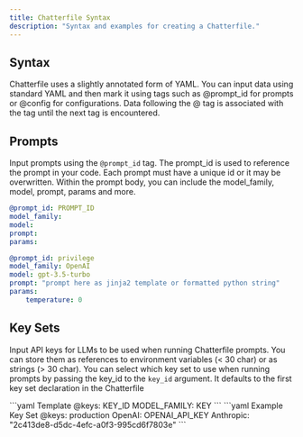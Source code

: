 ```yaml
---
title: Chatterfile Syntax
description: "Syntax and examples for creating a Chatterfile."
---
```


## Syntax

Chatterfile uses a slightly annotated form of YAML. You can input data using standard YAML
and then mark it using tags such as @prompt_id for prompts or @config for configurations.
Data following the @ tag is associated with the tag until the next tag is encountered.

## Prompts

Input prompts using the `@prompt_id` tag. The prompt_id is used to reference the prompt in your code.
Each prompt must have a unique id or it may be overwritten. Within the prompt body, you can include
the model_family, model, prompt, params and more.

<CodeGroup>

```yaml Template
@prompt_id: PROMPT_ID
model_family:
model:
prompt:
params:
```
```yaml Example Prompt
@prompt_id: privilege
model_family: OpenAI
model: gpt-3.5-turbo
prompt: "prompt here as jinja2 template or formatted python string"
params:
	temperature: 0
```
</CodeGroup>

## Key Sets

Input API keys for LLMs to be used when running Chatterfile prompts. You can store them as references
to environment variables (< 30 char) or as strings (> 30 char). You can select which key set to use when
running prompts by passing the key_id to the `key_id` argument. It defaults to the first key set declaration
in the Chatterfile

<CodeGroup>
```yaml Template
@keys: KEY_ID
MODEL_FAMILY: KEY
```
```yaml Example Key Set
@keys: production
OpenAI: OPENAI_API_KEY
Anthropic: "2c413de8-d5dc-4efc-a0f3-995cd6f7803e"
```
</CodeGroup>